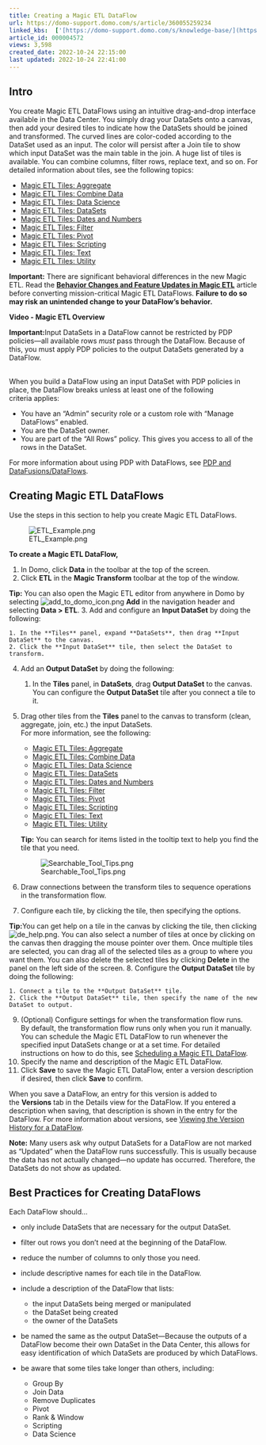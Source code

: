 ```yaml
---
title: Creating a Magic ETL DataFlow
url: https://domo-support.domo.com/s/article/360055259234
linked_kbs:  ['[https://domo-support.domo.com/s/knowledge-base/](https://domo-support.domo.com/s/knowledge-base/)', '[https://domo-support.domo.com/s/](https://domo-support.domo.com/s/)', '[https://domo-support.domo.com/s/topic/0TO5w000000ZamzGAC](https://domo-support.domo.com/s/topic/0TO5w000000ZamzGAC)', '[https://domo-support.domo.com/s/topic/0TO5w000000ZanvGAC](https://domo-support.domo.com/s/topic/0TO5w000000ZanvGAC)', '[https://domo-support.domo.com/s/article/360044876094](https://domo-support.domo.com/s/article/360044876094)', '[https://domo-support.domo.com/s/article/360044876194](https://domo-support.domo.com/s/article/360044876194)', '[https://domo-support.domo.com/s/article/360045259294](https://domo-support.domo.com/s/article/360045259294)', '[https://domo-support.domo.com/s/article/360045402273](https://domo-support.domo.com/s/article/360045402273)', '[https://domo-support.domo.com/s/article/360045402313](https://domo-support.domo.com/s/article/360045402313)', '[https://domo-support.domo.com/s/article/360044876614](https://domo-support.domo.com/s/article/360044876614)', '[https://domo-support.domo.com/s/article/360044951294](https://domo-support.domo.com/s/article/360044951294)', '[https://domo-support.domo.com/s/article/360045485833](https://domo-support.domo.com/s/article/360045485833)', '[https://domo-support.domo.com/s/article/360045402873](https://domo-support.domo.com/s/article/360045402873)', '[https://domo-support.domo.com/s/article/360044876874](https://domo-support.domo.com/s/article/360044876874)', '[https://domo-support.domo.com/s/article/360047787514](https://domo-support.domo.com/s/article/360047787514)', '[https://domo-support.domo.com/s/article/360043439333](https://domo-support.domo.com/s/article/360043439333)', '[https://domo-support.domo.com/s/article/360043427673](https://domo-support.domo.com/s/article/360043427673)', '[https://domo-support.domo.com/s/article/360042923074](https://domo-support.domo.com/s/article/360042923074)', '[https://domo-support.domo.com/s/article/360055259234](https://domo-support.domo.com/s/article/360055259234)', '[https://domo-support.domo.com/s/topic/0TO5w000000ZanvGAC/magic-etl](https://domo-support.domo.com/s/topic/0TO5w000000ZanvGAC/magic-etl)', '[https://domo-support.domo.com/s/article/360043429933](https://domo-support.domo.com/s/article/360043429933)', '[https://domo-support.domo.com/s/article/360043429953](https://domo-support.domo.com/s/article/360043429953)', '[https://domo-support.domo.com/s/article/360042925494](https://domo-support.domo.com/s/article/360042925494)', '[https://domo-support.domo.com/s/article/360043429913](https://domo-support.domo.com/s/article/360043429913)', '[https://domo-support.domo.com/s/article/4408174643607](https://domo-support.domo.com/s/article/4408174643607)', '[https://domo-support.domo.com/s/login/](https://domo-support.domo.com/s/login/)']
article_id: 000004572
views: 3,598
created_date: 2022-10-24 22:15:00
last updated: 2022-10-24 22:41:00
---
```




Intro
-----


You create Magic ETL DataFlows using an intuitive drag-and-drop interface available in the Data Center. You simply drag your DataSets onto a canvas, then add your desired tiles to indicate how the DataSets should be joined and transformed. The curved lines are color-coded according to the DataSet used as an input. The color will persist after a Join tile to show which input DataSet was the main table in the join. A huge list of tiles is available. You can combine columns, filter rows, replace text, and so on. For detailed information about tiles, see the following topics:


* [Magic ETL Tiles: Aggregate](/s/article/360044876094 "Magic ETL v2 Tiles: Aggregate (Beta)")
* [Magic ETL Tiles: Combine Data](/s/article/360044876194 "Magic ETL v2 Tiles: Combine Data (Beta)")
* [Magic ETL Tiles: Data Science](/s/article/360045259294 "Magic ETL v2 Tiles: Data Science (Beta)")
* [Magic ETL Tiles: DataSets](/s/article/360045402273 "Magic ETL v2 Tiles: DataSets (Beta)")
* [Magic ETL Tiles: Dates and Numbers](/s/article/360045402313 "Magic ETL v2 Tiles: Dates and Numbers (Beta)")
* [Magic ETL Tiles: Filter](/s/article/360044876614 "Magic ETL v2 Tiles: Filter (Beta)")
* [Magic ETL Tiles: Pivot](/s/article/360044951294 "Magic ETL v2 Tiles: Pivot (Beta)")
* [Magic ETL Tiles: Scripting](/s/article/360045485833 "Magic ETL v2 Tiles: Scripting (Beta)")
* [Magic ETL Tiles: Text](/s/article/360045402873 "Magic ETL v2 Tiles: Text (Beta)")
* [Magic ETL Tiles: Utility](/s/article/360044876874 "Magic ETL v2 Tiles: Utility (Beta)")




 

**Important:** There are significant behavioral differences in the new Magic ETL. Read the **[Behavior Changes and Feature Updates in Magic ETL](/s/article/360047787514 "Upgrading to the New Magic ETL")** article before converting mission-critical Magic ETL DataFlows. **Failure to do so may risk an unintended change to your DataFlow’s behavior.**



**Video - Magic ETL Overview**





 


**Important:**Input DataSets in a DataFlow cannot be restricted by PDP policies—all available rows *must* pass through the DataFlow. Because of this, you must apply PDP policies to the output DataSets generated by a DataFlow.  
 


When you build a DataFlow using an input DataSet with PDP policies in place, the DataFlow breaks unless at least one of the following criteria applies:


* You have an "Admin" security role or a custom role with "Manage DataFlows" enabled.
* You are the DataSet owner.
* You are part of the "All Rows" policy. This gives you access to all of the rows in the DataSet.


For more information about using PDP with DataFlows, see [PDP and DataFusions/DataFlows](/s/article/360043439333 "http://knowledge.domo.com?cid=pdpdatafusions"). 






Creating Magic ETL DataFlows
----------------------------


Use the steps in this section to help you create Magic ETL DataFlows.


![ETL_Example.png](ETL_Example.png)


**To create a Magic ETL DataFlow,**


1. In Domo, click **Data** in the toolbar at the top of the screen.
2. Click **ETL** in the **Magic Transform** toolbar at the top of the window.




 


**Tip:** You can also open the Magic ETL editor from anywhere in Domo by selecting ![add_to_domo_icon.png](add_to_domo_icon.png) **Add** in the navigation header and selecting **Data >** **ETL**.
3. Add and configure an **Input DataSet** by doing the following:


	1. In the **Tiles** panel, expand **DataSets**, then drag **Input DataSet** to the canvas.
	2. Click the **Input DataSet** tile, then select the DataSet to transform.
4. Add an **Output DataSet** by doing the following:


	1. In the **Tiles** panel, in **DataSets**, drag **Output DataSet** to the canvas.  
	You can configure the **Output DataSet** tile after you connect a tile to it.
5. Drag other tiles from the **Tiles** panel to the canvas to transform (clean, aggregate, join, etc.) the input DataSets.  
For more information, see the following:


	* [Magic ETL Tiles: Aggregate](/s/article/360044876094 "Magic ETL v2 Tiles: Aggregate (Beta)")
	* [Magic ETL Tiles: Combine Data](/s/article/360044876194 "Magic ETL v2 Tiles: Combine Data (Beta)")
	* [Magic ETL Tiles: Data Science](/s/article/360045259294 "Magic ETL v2 Tiles: Data Science (Beta)")
	* [Magic ETL Tiles: DataSets](/s/article/360045402273 "Magic ETL v2 Tiles: DataSets (Beta)")
	* [Magic ETL Tiles: Dates and Numbers](/s/article/360045402313 "Magic ETL v2 Tiles: Dates and Numbers (Beta)")
	* [Magic ETL Tiles: Filter](/s/article/360044876614 "Magic ETL v2 Tiles: Filter (Beta)")
	* [Magic ETL Tiles: Pivot](/s/article/360044951294 "Magic ETL v2 Tiles: Pivot (Beta)")
	* [Magic ETL Tiles: Scripting](/s/article/360045485833 "Magic ETL v2 Tiles: Scripting (Beta)")
	* [Magic ETL Tiles: Text](/s/article/360045402873 "Magic ETL v2 Tiles: Text (Beta)")
	* [Magic ETL Tiles: Utility](/s/article/360044876874 "Magic ETL v2 Tiles: Utility (Beta)")
	
	
	
	
	 
	
	
	**Tip:** You can search for items listed in the tooltip text to help you find the tile that you need.  
	  
	![Searchable_Tool_Tips.png](Searchable_Tool_Tips.png)
6. Draw connections between the transform tiles to sequence operations in the transformation flow.
7. Configure each tile, by clicking the tile, then specifying the options. 




 


**Tip:**You can get help on a tile in the canvas by clicking the tile, then clicking ![de_help.png](de_help.png). You can also select a number of tiles at once by clicking on the canvas then dragging the mouse pointer over them. Once multiple tiles are selected, you can drag all of the selected tiles as a group to where you want them. You can also delete the selected tiles by clicking **Delete** in the panel on the left side of the screen.
8. Configure the **Output DataSet** tile by doing the following:


	1. Connect a tile to the **Output DataSet** tile.
	2. Click the **Output DataSet** tile, then specify the name of the new DataSet to output.
9. (Optional) Configure settings for when the transformation flow runs.  
By default, the transformation flow runs only when you run it manually. You can schedule the Magic ETL DataFlow to run whenever the specified input DataSets change or at a set time. For detailed instructions on how to do this, see [Scheduling a Magic ETL DataFlow](/s/article/360043427673).
10. Specify the name and description of the Magic ETL DataFlow.
11. Click **Save** to save the Magic ETL DataFlow, enter a version description if desired, then click **Save** to confirm.


When you save a DataFlow, an entry for this version is added to the **Versions** tab in the Details view for the DataFlow. If you entered a description when saving, that description is shown in the entry for the DataFlow. For more information about versions, see [Viewing the Version History for a DataFlow](/s/article/360042923074 "Viewing the Version History for a DataFlow").




 

**Note:** Many users ask why output DataSets for a DataFlow are not marked as "Updated" when the DataFlow runs successfully. This is usually because the data has not actually changed—no update has occurred. Therefore, the DataSets do not show as updated. 



Best Practices for Creating DataFlows
-------------------------------------


Each DataFlow should...


* only include DataSets that are necessary for the output DataSet.
* filter out rows you don't need at the beginning of the DataFlow.
* reduce the number of columns to only those you need.
* include descriptive names for each tile in the DataFlow.
* include a description of the DataFlow that lists:


	+ the input DataSets being merged or manipulated
	+ the DataSet being created
	+ the owner of the DataSets
* be named the same as the output DataSet—Because the outputs of a DataFlow become their own DataSet in the Data Center, this allows for easy identification of which DataSets are produced by which DataFlows.
* be aware that some tiles take longer than others, including:


	+ Group By
	+ Join Data
	+ Remove Duplicates
	+ Pivot
	+ Rank & Window
	+ Scripting
	+ Data Science

